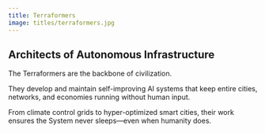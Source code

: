 ```yaml
---
title: Terraformers
image: titles/terraformers.jpg
---
```


## Architects of Autonomous Infrastructure

The Terraformers are the backbone of civilization. 

They develop and maintain self-improving AI systems that keep entire cities, networks, and economies running without human input. 

From climate control grids to hyper-optimized smart cities, their work ensures the System never sleeps—even when humanity does.